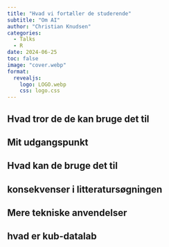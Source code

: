 ```yaml
---
title: "Hvad vi fortæller de studerende"
subtitle: "Om AI"
author: "Christian Knudsen"
categories:
  - Talks
  - R
date: 2024-06-25
toc: false
image: "cover.webp"
format: 
  revealjs:
    logo: LOGO.webp
    css: logo.css
--- 
```



## Hvad tror de de kan bruge det til

## Mit udgangspunkt

## Hvad kan de bruge det til

## konsekvenser i litteratursøgningen

## Mere tekniske anvendelser

## hvad er kub-datalab